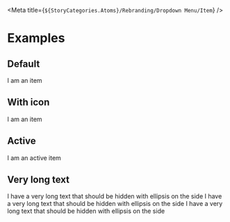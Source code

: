 
<Meta title={`${StoryCategories.Atoms}/Rebranding/Dropdown Menu/Item`} />

<DropdownMenuItemDocs />

# Examples

## Default

<Canvas>
	<div class='flex justify-center'>
		<p-dropdown-menu-item>I am an item</p-dropdown-menu-item>
	</div>
</Canvas>

## With icon

<Canvas>
	<div class='flex justify-center'>
		<p-dropdown-menu-item icon='person'>I am an item</p-dropdown-menu-item>
	</div>
</Canvas>

## Active

<Canvas>
	<div class='flex justify-center'>
		<p-dropdown-menu-item active>I am an active item</p-dropdown-menu-item>
	</div>
</Canvas>

## Very long text

<Canvas>
	<div class='flex justify-center'>
		<p-dropdown-menu-item icon='negative'>
			I have a very long text that should be hidden with ellipsis on the side I
			have a very long text that should be hidden with ellipsis on the side I
			have a very long text that should be hidden with ellipsis on the side
		</p-dropdown-menu-item>
	</div>
</Canvas>
